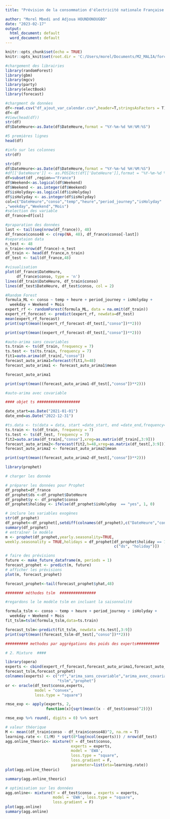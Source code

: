 ---
title: "Prévision de la consommation d'électricité nationale Française du 31 décembre 2022 avec la méthode d'agregation des poids des experts"

author: "Morel Mbedi and Adjoua HOUNDONOUGBO"
date: "2023-02-17"
output:
  html_document: default
  word_document: default
---

```{r setup, include=FALSE}
knitr::opts_chunk$set(echo = TRUE)
knitr::opts_knit$set(root.dir = 'C:/Users/morel/Documents/M2_MALIA/forcasting/projet_forecasting/data_finale')
```



```{r}
#chargement des librairies
library(randomForest)
library(gbm)
library(mgcv)
library(party)
library(electBook) 
library(forecast)
```


```{r}
#chargment de données
df<-read.csv("df_ajout_var_calendar.csv",header=T,stringsAsFactors = T)
df<-df
#View(head(df))
str(df)
df$DateHeure<-as.Date(df$DateHeure,format = "%Y-%m-%d %H:%M:%S")
```

```{r}
#5 premières lignes
head(df)
```

```{r}
#info sur les colonnes
str(df)
```

```{r}
str(df)
df$DateHeure<-as.Date(df$DateHeure,format = "%Y-%m-%d %H:%M:%S")
#df[['DateHeure']] <- as.POSIXct(df[['DateHeure']],format = "%Y-%m-%d %H:%M:%S")
df=subset(df ,region=="France")
df$Weekend<-as.logical(df$Weekend)
df$Weekend <- as.integer(df$Weekend)
df$isHolyday<-as.logical(df$isHolyday)
df$isHolyday <- as.integer(df$isHolyday)
col=c("DateHeure","conso","temp","heure","period_journey","isHolyday"         
,"weekday","Weekend","Mois")
#selection des variable
df_france=df[col]
```


```{r}
#praparation des données
last <- tail(seq(nrow(df_france)), 48)
df_france$conso48 <- c(rep(NA, 48), df_france$conso[-last])
#separataion data
n_test <- 48
n_train<-nrow(df_france)-n_test
df_train <- head(df_france,n_train)
df_test <- tail(df_france,48)
```


```{r}
#visualisation
plot(df_france$DateHeure, 
     df_france$conso, type = 'n')
lines(df_train$DateHeure, df_train$conso)
lines(df_test$DateHeure, df_test$conso, col = 2)

```

```{r}
#Random Forest
formula_ML <- conso ~ temp + heure + period_journey + isHolyday + 
  weekday + Weekend + Mois
expert_rf <- randomForest(formula_ML, data = na.omit(df_train))
expert_rf_forecast <- predict(expert_rf, newdata=df_test)
mean(expert_rf_forecast)
print(sqrt(mean((expert_rf_forecast-df_test[,"conso"])**2)))
```

```{r}
print(sqrt(mean((expert_rf_forecast-df_test[,"conso"])**2)))
```

```{r}
#auto-arima sans covariables
ts.train <- ts(df_train, frequency = 7)
ts.test <- ts(ts.train, frequency = 7)
fit1=auto.arima(df_train[,"conso"])
forecast_auto_arima1=forecast(fit1,h=48)
forecast_auto_arima1 <- forecast_auto_arima1$mean
```

```{r}
forecast_auto_arima1
```


```{r}
print(sqrt(mean((forecast_auto_arima1-df_test[,"conso"])**2)))
```


```{r}
#auto-arima avec covariable

#### objet ts ###################

date_start=as.Date("2021-01-01")
date_end=as.Date("2022-12-31")

#ts.data <- ts(data = data, start =date_start, end =date_end,frequency=48)
ts.train <- ts(df_train, frequency = 7)
ts.test <- ts(df_test, frequency = 7)
fit2=auto.arima(df_train[,"conso"],xreg=as.matrix(df_train[,3:9]))
forecast_auto_arima2<-forecast(fit2,h=48,xreg=as.matrix(df_test[,3:9]))
forecast_auto_arima2 <- forecast_auto_arima2$mean
```

```{r}
print(sqrt(mean((forecast_auto_arima2-df_test[,"conso"])**2)))
```

```{r}
library(prophet)

# charger les donnée

# préparer les données pour Prophet
df_prophet=df_france
df_prophet$ds <-df_prophet$DateHeure
df_prophet$y <- df_prophet$conso
df_prophet$holiday <- ifelse(df_prophet$isHolyday  == "yes", 1, 0)

# inclure les variables exogènes
str(df_prophet) 
df_prophet<-df_prophet[,setdiff(colnames(df_prophet),c("DateHeure","conso"))]
summary(df_prophet)
# entraîner le modèle
m <- prophet(df_prophet,yearly.seasonality=TRUE,
weekly.seasonality = TRUE,holidays = df_prophet[df_prophet$holiday == 1,
                                                c("ds", "holiday")])

# faire des prévisions
future <- make_future_dataframe(m, periods = 1)
forecast_prophet <- predict(m, future)
# afficher les prévisions
plot(m, forecast_prophet)

forecast_prophet<-tail(forecast_prophet$yhat,48)

```

```{r}
######## méthodes tslm  ################

#regardons le le modèle tslm en incluant la saisonnalité 

formula_tslm <- conso ~ temp + heure + period_journey + isHolyday + 
  weekday + Weekend + Mois
fit_tslm=tslm(formula_tslm,data=ts.train) 

forecast_tslm<-predict(fit_tslm, newdata =ts.test[,3:9])
print(sqrt(mean((forecast_tslm-df_test[,"conso"])**2)))


```

```{r}
########## methodes par aggrégations des poids des experts##########

# 2. Mixture  ####

library(opera)
experts <- cbind(expert_rf_forecast,forecast_auto_arima1,forecast_auto_arima2,
forecast_tslm,forecast_prophet)
colnames(experts) <- c("rf","arima_sans_covariable","arima_avec_covariable",
                       "tslm","prophet")
or <- oracle(df_test$conso,experts, 
             model = "convex", 
             loss.type = "square")

rmse_exp <- apply(experts, 2,
                  function(x){sqrt(mean((x - df_test$conso)^2))})

rmse_exp %>% round(, digits = 0) %>% sort

```

```{r}
# valeur théorique
M <- mean((df_train$conso - df_train$conso48)^2, na.rm = T)
learning.rate <- (1/M) * sqrt(8*log(ncol(experts))) / nrow(df_test)
agg.online_theoric<- mixture(Y = df_test$conso, 
                             experts = experts,
                             model = 'EWA', 
                             loss.type = "square",
                             loss.gradient = F,
                             parameter=list(eta=learning.rate))
plot(agg.online_theoric)
```

```{r}
summary(agg.online_theoric)

# optimisation sur les données
agg.online<- mixture(Y = df_test$conso , experts = experts,
                     model = 'EWA', loss.type = "square",
                     loss.gradient = F)
plot(agg.online)
summary(agg.online)
```
